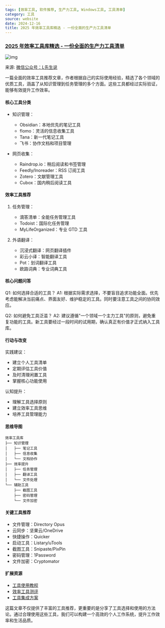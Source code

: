 ```yaml
---
tags: [效率工具, 软件推荐, 生产力工具, Windows工具, 工具清单]
category: 工具
source: website
date: 2024-12-16
title: 2025 年效率工具库精选 - 一份全面的生产力工具清单
---
```


### [2025 年效率工具库精选 - 一份全面的生产力工具清单](https://mp.weixin.qq.com/s/K5G2TQ1Fl6Tyj9AmMxzG6A)

![img](https://img.mengpeng.tech/i/2024/12/16/675fac4525721.webp)

来源: [微信公众号：L先生说](https://mp.weixin.qq.com/s/K5G2TQ1Fl6Tyj9AmMxzG6A)

一篇全面的效率工具推荐文章，作者根据自己的实际使用经验，精选了各个领域的优质工具，涵盖了从知识管理到任务管理的多个方面。这些工具都经过实际验证，能够有效提升工作效率。

#### 核心工具分类
- 知识管理：
  - Obsidian：本地优先的笔记工具
  - flomo：灵活的信息收集工具
  - Tana：新一代笔记工具
  - 飞书：协作文档和项目管理

- 网页收集：
  - Raindrop.io：稍后阅读和书签管理
  - Feedly/Inoreader：RSS 订阅工具
  - Zotero：文献管理工具
  - Cubox：国内稍后阅读工具

#### 效率工具推荐
1. 任务管理：
   - 滴答清单：全能任务管理工具
   - Todoist：国际化任务管理
   - MyLifeOrganized：专业 GTD 工具

2. 外语翻译：
   - 沉浸式翻译：网页翻译插件
   - 彩云小译：智能翻译工具
   - Pot：划词翻译工具
   - 欧路词典：专业词典工具

#### 核心问题问答
Q1: 如何选择合适的工具？
A1: 根据实际需求选择，不要盲目追求功能全面。优先考虑能解决当前痛点、界面友好、维护稳定的工具。同时要注意工具之间的协同效应。

Q2: 如何避免工具泛滥？
A2: 建议遵循"一个领域一个主力工具"的原则，避免重复功能的工具。新工具要经过一段时间的试用期，确认真正有价值才正式纳入工具库。

#### 行动与改变
实践建议：
- 建立个人工具清单
- 定期评估工具价值
- 及时清理闲置工具
- 掌握核心功能使用

认知提升：
- 理解工具选择原则
- 建立效率工具思维
- 培养工具管理能力

#### 思维导图
```
效率工具库
├── 知识管理
│   ├── 笔记工具
│   ├── 信息收集
│   └── 文档协作
├── 效率提升
│   ├── 任务管理
│   ├── 翻译工具
│   └── 文件处理
└── 辅助工具
    ├── 截图工具
    ├── 密码管理
    └── 文件加密
```

#### 关键工具推荐
- 文件管理：Directory Opus
- 云同步：坚果云/OneDrive
- 快捷操作：Quicker
- 启动工具：Listary/uTools
- 截图工具：Snipaste/PixPin
- 密码管理：1Password
- 文件加密：Cryptomator

#### 扩展资源
- [工具使用教程](https://world.hey.com/xiaowen)
- [效率工具测评](https://sspai.com)
- [工具集成方案](https://github.com/topics/productivity-tools)

这篇文章不仅提供了丰富的工具推荐，更重要的是分享了工具选择和使用的方法论。通过合理使用这些工具，我们可以构建一个高效的个人工作系统，提升工作效率和生活品质。 
